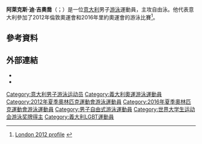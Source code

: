 {{Infobox sportsperson
| name                      = Alex Di Giorgio
| image                     = AlexDiGiorgio1.jpg
| image_size                = 
| alt                       = 
| caption                   = 
| real_name                 = 
| native_name               = 
| native_name_lang          = 
| romanizedname             = 
| english_name              = 
| birth_name                = 
| nationality               = {{ITA}}
| national_team             = {{ITA}}
| ethnicity                 = 
| hometown                  = 
| citizenship               = 
| birth_date                = {{Birth date and age|year=1990|month=7|day=28}}
| birth_place               = {{ITA}}羅馬
| death_date                = 
| death_place               = 
| resting_place             = 
| resting_place_coordinates = 
| monuments                 = 
| residence                 = {{ITA}}羅馬
| education                 = 
| alma_mater                = 
| occupation                = 
| years_active              = 2005 -
| agent                     = 
| height                    = {{height|m=1.85}}
| weight                    = {{weight|kg=75}}
| spouse                    = 
| website                   = 
| country                   = {{ITA}}
| sport                     = 游泳
| position                  = 
| shoots                    = 
| catches                   = 
| disability                = 
| disability_class          = 
| weight_class              = 
| weight_class_type         = 
| rank                      = 
| event                     = 自由式
| collegeteam               = 
| league                    = 
| league_type               = 
| club                      = 
| team                      = 
| turnedpro                 = 
| former_partner            = 
| coach                     = 
| retired                   = 
| coaching                  = 
| worlds                    = 
{{ubl
|2012年世界短道游泳錦標賽：4×200公尺自由式接力第五名
|2017年夏季世界大學運動會：4×100公尺自由式接力第二名
|2017年夏季世界大學運動會：4×200公尺自由式接力第四名
}}
| regionals                 = 
{{ubl
|2012年歐洲游泳錦標賽：200公尺自由式第七名
|2013年地中海運動會：4×200公尺自由式接力第一名
}}
| nationals                 = 
| olympics                  = 
| paralympics               = 
| commonwealth              = 
| highestranking            = 
| pb                        = 
| medaltemplates            = 
{{MedalCountry|{{ITA}}}}
{{MedalSport|男子游泳}}
{{MedalCompetition|歐洲游泳錦標賽}}
{{MedalSilver|2012年匈牙利德布勒森|4×200公尺自由式接力}}
{{MedalCompetition|地中海運動會}}
{{MedalGold|2013年土耳其梅爾辛|4×200公尺自由式接力}}
{{MedalCompetition|夏季世界大學運動會}}
{{MedalSilver|2017年中華民國桃園市龜山區|4×100公尺自由式接力}}
| show-medals               = 
| updated                   = 2018年10月22日
}}
{{世大運獎牌記錄
|項目=游泳
|a1=2017
|b1=2
|c1=4×100公尺自由式接力
}}
'''阿萊克斯·迪·吉奧喬'''（{{lang-it|Alex Di Giorgio}}；{{bd|1990年|7月28日}}）是一位[[意大利|意大利]]男子[[游泳|游泳]]運動員，主攻自由泳。他代表意大利參加了2012年倫敦奧運會和2016年里約奧運會的游泳比賽<ref>[http://www.london2012.com/athlete/di-giorgio-alex-1095844/ London 2012 profile] {{webarchive|url=https://web.archive.org/web/20130520091550/http://www.london2012.com/athlete/di-giorgio-alex-1095844/ |date=2013-05-20 }}</ref>。

== 參考資料 ==
{{Reflist}}

== 外部連結 ==
*{{Twitter|alex_djdigio}}
*{{Instagram|alex__digiorgio}}

{{DEFAULTSORT:Giorgio, Alex Di}}
[[Category:意大利男子游泳运动员|Category:意大利男子游泳运动员]]
[[Category:義大利奧運游泳運動員|Category:義大利奧運游泳運動員]]
[[Category:2012年夏季奧林匹克運動會游泳運動員|Category:2012年夏季奧林匹克運動會游泳運動員]]
[[Category:2016年夏季奧林匹克運動會游泳運動員|Category:2016年夏季奧林匹克運動會游泳運動員]]
[[Category:男子自由式游泳運動員|Category:男子自由式游泳運動員]]
[[Category:世界大学生运动会游泳奖牌得主|Category:世界大学生运动会游泳奖牌得主]]
[[Category:義大利LGBT運動員|Category:義大利LGBT運動員]]